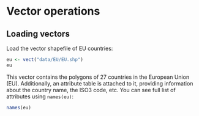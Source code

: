 # Vector operations

## Loading vectors

Load the vector shapefile of EU countries:
```r
eu <- vect("data/EU/EU.shp")
eu
```

This vector contains the polygons of 27 countries in the European Union (EU).
Additionally, an attribute table is attached to it, providing information about the country name, the ISO3 code, etc.
You can see full list of attributes using `names(eu)`:

```r
names(eu)
```
